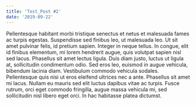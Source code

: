 ```yaml
---
title: 'Test_Post #2'
date: '2019-09-22'
---
```

Pellentesque habitant morbi tristique senectus et netus et malesuada fames ac turpis egestas. Suspendisse sed finibus leo, ut malesuada leo. Ut sit amet pulvinar felis, id pretium sapien. Integer in neque tellus. In congue, elit id finibus elementum, mi lorem hendrerit augue, quis volutpat sapien nisl sed lacus. Phasellus sit amet lectus ligula. Duis diam justo, luctus ut ligula at, sollicitudin condimentum odio. Sed eros leo, euismod in augue vehicula, bibendum lacinia diam. Vestibulum commodo vehicula sodales. Pellentesque quis nisi ut eros eleifend ultrices nec a ante. Phasellus sit amet mi lacus. Nullam eu mauris sed elit luctus dapibus vitae ac turpis. Fusce rutrum, orci eget commodo fringilla, augue massa vehicula mi, sed sollicitudin nisl libero eget orci. In hac habitasse platea dictumst.
